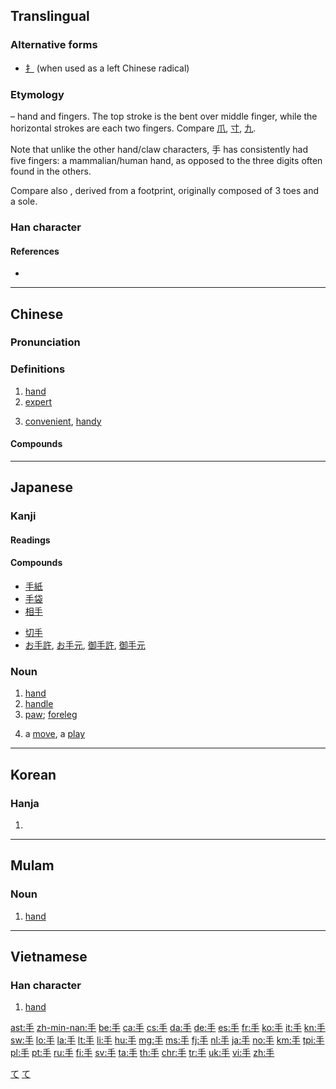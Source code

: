 {{also|爪|寸}}
==Translingual==
{{stroke order|type=animate}}

===Alternative forms===
* [[扌]] (when used as a left Chinese radical)

===Etymology===
{{Han etyl}}
{{liushu|p}} – hand and fingers. The top stroke is the bent over middle finger, while the horizontal strokes are each two fingers. Compare [[爪]], [[寸]], [[九]].

Note that unlike the other hand/claw characters, 手 has consistently had five fingers: a mammalian/human hand, as opposed to the three digits often found in the others.

Compare also {{m|mul|止||foot|sc=Hani}}, derived from a footprint, originally composed of 3 toes and a sole.

===Han character===
{{Han char|rn=64|rad=手|as=00|sn=4|four=20500|canj=Q}}

====References====
* {{Han ref|kx=0416.280|dkj=11768|dj=0762.090|hdz=31824.010|uh=624B|ud=25163|bh=A4E2|bd=42210}}

----

==Chinese==
{{zh-forms}}

===Pronunciation===
{{zh-pron
|m=shǒu
|c=sau2
|h=pfs=sú
|md=chiū
|mn=chhiú/siú
|mn_note=siú is literary
|ma=y
|mna=Taiwanese-The_Consonant_chh.ogg
|w=2seu
|mc=y
|oc=y
|cat=n,adj
}}

{{picdic
|image=Paume de main.jpeg
|width=310
|labels=
{{picdiclabel|color=white|fontsize=18|posx=100|posy=179|link=手掌|lang=zh}}
{{picdiclabel|color=white|fontsize=12|posx=20|posy=200|link=手腕|align=left|lang=zh}}
{{picdiclabel|color=white|fontsize=12|posx=90|posy=70|link=大拇指|lang=zh}}
{{picdiclabel|color=white|fontsize=12|posx=200|posy=125|link=食指|lang=zh}}
{{picdiclabel|color=white|fontsize=12|posx=225|posy=160|link=中指|lang=zh}}
{{picdiclabel|color=white|fontsize=12|posx=220|posy=205|link=无名指|lang=zh}}
{{picdiclabel|color=white|fontsize=12|posx=200|posy=245|link=小指|lang=zh}}
|detail1=Click on labels in the image
|detail2=
{{picdicimg|image=Arm flex supinate.jpg|link=胳膊|lang=zh}}
}}

===Definitions===
{{zh-hanzi}}

# [[hand]]
# [[expert]]
#: {{zh-x|高手|master}}
# [[convenient]], [[handy]]
#: {{zh-x|手機|mobile phone}}
#: {{zh-x|手冊|handbook}}

====Compounds====
{{der2
|[[手巴掌]], [[手巴掌儿]]
|[[手把手]], [[手把手儿]]
|[[手板]]
|[[手板儿]]
|[[手板係肉，手背又係肉]], [[手板係肉，手背亦係肉]]
|[[手板眼見工夫]]
|[[手板堂]]
|[[手膀]]
|[[手背]]
|[[手笔]], [[手筆]]
|[[手臂]] arm
|[[手边]], [[手边儿]]
|[[手表]]
|[[手柄]]
|[[手脖子]]
|[[手不释卷]]
|[[手册]]
|[[手抄]]
|[[手创]]
|[[手戳]], [[手戳儿]]
|[[手搭凉棚]], [[手打遮阳]]
|[[手到病除]]
|[[手到擒来]]
|[[手底下]]
|[[手电]], [[手电筒]]
|[[手段]]
|[[手法]]
|[[手风琴]]
|[[手感]]
|[[手高手低]]
|[[手稿]]
|[[手工]]
|[[手工业]]
|[[手工艺]]
|[[手硬]]
|[[手鈪]]
|[[手黑]]
|[[手狠]]
|[[手机]]
|[[手疾眼快]]
|[[手记]]
|[[手迹]]
|[[手简]]
|[[手脚]]
|[[手巾]]
|[[手紧]]
|[[手劲]], [[手劲儿]]
|[[手卷]]
|[[手绢]], [[手绢儿]]
|[[手铐]]
|[[手扣]]
|[[手快]]
|[[手辣]]
|[[手雷]]
|[[手力]]
|[[手里]]
|[[手令]]
|[[手榴弹]]
|[[手笼]]
|[[手炉]]
|[[手慢]]
|[[手忙脚乱]]
|[[手面]]
|[[手模]]
|[[手帕]]
|[[手气]]
|[[手枪]]
|[[手巧]]
|[[手勤]]
|[[手轻]]
|[[手球]]
|[[手软]], [[手軟]]
|[[手松]]
|[[手生]]
|[[手势]], [[手勢]]
|[[手书]]
|[[手术]], [[手術]]
|[[手提]]
|[[手谈]]
|[[手套]], [[手套儿]]
|[[手腕子]]
|[[手无寸铁]]
|[[手无缚鸡之力]]
|[[手舞足蹈]]
|[[手下]]
|[[手下人]]
|[[手相]]
|[[手携手]]
|[[手写]]
|[[手写体]]
|[[手心]]
|[[手续]], [[手續]]
|[[手癣]]
|[[手眼]]
|[[手痒]]
|[[手艺]]
|[[手淫]]
|[[手印]], [[手印儿]]
|[[手语]], [[手語]]
|[[手谕]]
|[[手足]]
|[[手足无措]]
|[[手札]]
|[[手閘]], [[手闸]]
|[[手掌]]
|[[手杖]]
|[[手纸]]
|[[手指]]
|[[手指甲]]
|[[手指头]]
|[[手指头肚儿]]
|[[手指字母]]
|[[手制动]]
|[[手重]]
|[[手肘]]
|[[手拙]]
|[[手镯]]
|[[手膀]]
|[[佛手瓜]]
|[[捕手]]
|[[手冊]]
|[[擺手]]
|[[單手]]
|[[二手貨]]
|[[满手]]
}}

{{zh-cat|Beginning|Anatomy}}

----

==Japanese==
{{attention|ja|missing the sense as a suffix meaning [[-er]] as in [[運転手]]}}

===Kanji===
{{ja-kanji|grade=1|rs=手00}}

====Readings====
{{ja-readings
|goon=[[しゅ]] (shu)
|kanon=[[しゅう]] (shū)
|kanyoon=[[ず]] (zu)
|kun=[[て]] (te), [[た]] (ta)
}}

====Compounds====
{{der-top|Compounds}}
* [[手紙]]
* [[手袋]]
* [[相手]]
{{der-mid}}
* [[切手]]
* [[お手許]], [[お手元]], [[御手許]], [[御手元]]
{{der-bottom}}

===Noun===
{{ja-noun|て}}

# [[hand]]
# [[handle]]
# [[paw]]; [[foreleg]]
# {{label|ja|sort=て|board games}} a [[move]], a [[play]]

[[Category:1000 Japanese basic words|て]]
[[Category:ja:Anatomy|て]]

----

==Korean==

===Hanja===
{{ko-hanja|hangeul=수|eumhun=손|mr=su|y=swu}}

# {{defn|lang=ko|sort=手00}}

----

==Mulam==

===Noun===
{{head|mlm|noun|tr=nja2}}

# [[hand]]

----

==Vietnamese==

===Han character===
{{vi-hantu|[[trì]]<!--This reading only appears in vi:Wiktionary-->, [[thủ]], [[tây]]|rs=手00}}

# [[hand]]

[[Category:CJKV radicals| ]]

[[ast:手]]
[[zh-min-nan:手]]
[[be:手]]
[[ca:手]]
[[cs:手]]
[[da:手]]
[[de:手]]
[[es:手]]
[[fr:手]]
[[ko:手]]
[[it:手]]
[[kn:手]]
[[sw:手]]
[[lo:手]]
[[la:手]]
[[lt:手]]
[[li:手]]
[[hu:手]]
[[mg:手]]
[[ms:手]]
[[fj:手]]
[[nl:手]]
[[ja:手]]
[[no:手]]
[[km:手]]
[[tpi:手]]
[[pl:手]]
[[pt:手]]
[[ru:手]]
[[fi:手]]
[[sv:手]]
[[ta:手]]
[[th:手]]
[[chr:手]]
[[tr:手]]
[[uk:手]]
[[vi:手]]
[[zh:手]]